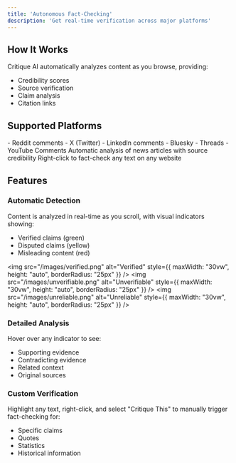 ```yaml
---
title: 'Autonomous Fact-Checking'
description: 'Get real-time verification across major platforms'
---
```


## How It Works

Critique AI automatically analyzes content as you browse, providing:

- Credibility scores
- Source verification
- Claim analysis
- Citation links

## Supported Platforms

<CardGroup cols={2}>
  <Card title="Social Media" icon="share-nodes">
    - Reddit comments
    - X (Twitter)
    - LinkedIn comments
    - Bluesky
    - Threads
    - YouTube Comments
  </Card>
  
  <Card title="News Sites" icon="newspaper">
    Automatic analysis of news articles with source credibility
  </Card>
  
  <Card title="Any Website" icon="globe">
    Right-click to fact-check any text on any website
  </Card>
</CardGroup>

## Features

### Automatic Detection
Content is analyzed in real-time as you scroll, with visual indicators showing:
- Verified claims (green)
- Disputed claims (yellow)
- Misleading content (red)

<img
  src="/images/verified.png"
  alt="Verified"
  style={{ maxWidth: "30vw", height: "auto", borderRadius: "25px" }}
/>
<img
  src="/images/unverifiable.png"
  alt="Unverifiable"
  style={{ maxWidth: "30vw", height: "auto", borderRadius: "25px" }}
/>
<img
  src="/images/unreliable.png"
  alt="Unreliable"
  style={{ maxWidth: "30vw", height: "auto", borderRadius: "25px" }}
/>

### Detailed Analysis
Hover over any indicator to see:
- Supporting evidence
- Contradicting evidence
- Related context
- Original sources

### Custom Verification
Highlight any text, right-click, and select "Critique This" to manually trigger fact-checking for:
- Specific claims
- Quotes
- Statistics
- Historical information 